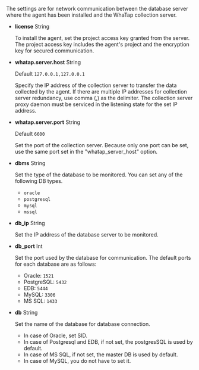 The settings are for network communication between the database server where the agent has been installed and the WhaTap collection server.

-   **license** <span class='type'>String</span>

    To install the agent, set the project access key granted from the server. The project access key includes the agent's project and the encryption key for secured communication.

-   **whatap.server.host** <span class='type'>String</span>

    Default `127.0.0.1,127.0.0.1`

    Specify the IP address of the collection server to transfer the data collected by the agent. If there are multiple IP addresses for collection server redundancy, use comma (,) as the delimiter. The collection server proxy daemon must be serviced in the listening state for the set IP address.

-   **whatap.server.port** <span class='type'>String</span>

    Default `6600`

    Set the port of the collection server. Because only one port can be set, use the same port set in the "whatap_server_host" option.

-   **dbms** <span class='type'>String</span>

    Set the type of the database to be monitored. You can set any of the following DB types. 

    -   `oracle`
    -   `postgresql`
    -   `mysql`
    -   `mssql`

-   **db_ip** <span class='type'>String</span>

    Set the IP address of the database server to be monitored.

-   **db_port** <span class='type'>Int</span>

    Set the port used by the database for communication. The default ports for each database are as follows:

    -   Oracle: `1521`
    -   PostgreSQL: `5432`
    -   EDB: `5444`
    -   MySQL: `3306`
    -   MS SQL: `1433`

-   **db** <span class='type'>String</span>

    Set the name of the database for database connection. 

    -   In case of Oracle, set SID.
    -   In case of Postgresql and EDB, if not set, the postgresSQL is used by default.
    -   In case of MS SQL, if not set, the master DB is used by default.
    -   In case of MySQL, you do not have to set it.
